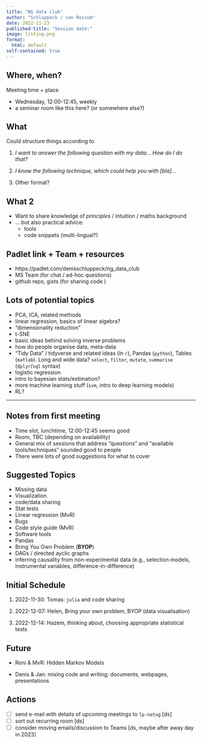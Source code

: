 ```yaml
---
title: "NG data club"
author: "Schluppeck / van Rossum"
date: 2022-11-23
published-title: "Session date:"
image: listing.png
format:
  html: default
self-contained: true
---
```

## Where, when?

Meeting time + place

- Wednesday, 12:00-12:45, weekly
- a seminar room like this here? (or somewhere else?)

## What

Could structure things according to

1. *I want to answer the following question with my data... How do I do that?* 

2. *I know the following technique, which could help you with [bla]...*

3. Other format?

## What 2

- Want to share knowledge of *principles* / intuition / maths background
- ... but also practical advice:
  + tools 
  + code snippets (multi-lingual?)

## Padlet link + Team + resources

- https://padlet.com/denisschluppeck/ng_data_club
- MS Team (for chat / ad-hoc questions)
- github repo, gists (for sharing code )

 
## Lots of potential topics {.scrollable}

- PCA, ICA, related methods
- linear regression, basics of linear algebra?
- "dimensionality reduction"
- t-SNE
- basic ideas behind solving inverse problems
- how do people organise data, meta-data
- "Tidy Data" / tidyverse and related ideas (in `r`), Pandas (`python`), Tables (`matlab`). Long and wide data? `select`, `filter`, `mutate`, `summarise` (`dplyr`/`sql` syntax) 
- logistic regression
- intro to bayesian stats/estimation?
- more machine learning stuff (`svm`, intro to deep learning models)
- RL?

<hr>

## Notes from first meeting

- Time slot, lunchtime, 12:00-12:45 seems good
- Room, TBC (depending on availability)
- General mix of sessions that address "questions" and "available tools/techniques" sounded good to people
- There were lots of good suggestions for what to cover

## Suggested Topics

- Missing data
- Visualization
- code/data sharing
- Stat tests
- Linear regression (MvR)
- Bugs
- Code style guide (MvR)
- Software tools
- Pandas
- Bring You Own Problem (**BYOP**)
- DAGs / directed ayclic graphs
- inferring causality from non-experimental data (e.g., selection models, instrumental variables, difference-in-difference)

## Initial Schedule

1. 2022-11-30: Tomas: `julia` and code sharing

2. 2022-12-07: Helen, Bring your own problem, BYOP (data visualisation)

3. 2022-12-14: Hazem, thinking about, choosing appropriate statistical tests

## Future

- Roni & MvR: Hidden Markov Models

- Denis & Jan: mixing code and writing; documents, webpages, presentations

## Actions

- [ ] send e-mail with details of upcoming meetings to `lp-notug` [ds]
- [ ] sort out recurring room [ds]
- [ ] consider moving emails/discussion to Teams [ds, maybe after away day in 2023] 
